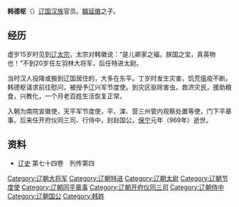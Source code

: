 '''韩德枢'''（{{bd|？||969年|}}）[[辽国|辽国]][[汉族|汉族]]官员。[[韓延徽|韓延徽]]之子。
== 经历 ==
虚岁15岁时见到[[辽太宗|辽太宗]]，太宗对韩徽说：“是儿卿家之福，朕国之宝，真英物也！”不到20岁任左羽林大将军，后任特进太尉。

当时汉人投降或搬到辽国居住的，大多在东平。丁岁时发生灾害，饥荒瘟疫不断。韩德枢请求前往慰问，被授予辽兴军节度使。到灾区驱除害虫，救济灾民，援助粮食，兴教化，一个月老百姓生活恢复正常。

入朝为南院宣徽使，天平军节度使，平、滦、营三州管内观察处置等使，门下平章事。后来任开府仪同三司、行侍中，封赵国公。[[保宁|保宁]]元年（969年）逝世。
== 资料 ==
*[[辽史|辽史]] 第七十四卷　列传第四

[[Category:辽朝大将军|Category:辽朝大将军]]
[[Category:辽朝特进|Category:辽朝特进]]
[[Category:辽朝太尉|Category:辽朝太尉]]
[[Category:辽朝节度使|Category:辽朝节度使]]
[[Category:辽朝同平章事|Category:辽朝同平章事]]
[[Category:辽朝开府仪同三司|Category:辽朝开府仪同三司]]
[[Category:辽朝侍中|Category:辽朝侍中]]
[[Category:辽朝国公|Category:辽朝国公]]
[[Category:韩姓|Category:韩姓]]